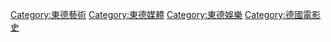 [[Category:東德藝術|Category:東德藝術]]
[[Category:東德媒體|Category:東德媒體]]
[[Category:東德娛樂|Category:東德娛樂]]
[[Category:德國電影史|Category:德國電影史]]